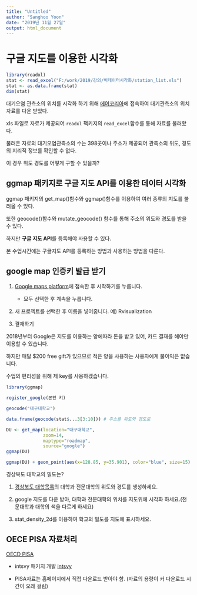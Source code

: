 ```yaml
---
title: "Untitled"
author: "Sanghoo Yoon"
date: "2019년 11월 27일"
output: html_document
---
```


# 구글 지도를 이용한 시각화

```r
library(readxl)
stat <- read_excel("F:/work/2019/강의/빅데이터시각화/station_list.xls")
stat <- as.data.frame(stat)
dim(stat)
```

대기오염 관측소의 위치를 시각화 하기 위해 [에어코리아](https://www.airkorea.or.kr/)에 접속하여 대기관측소의 위치자료를 다운 받았다.

xls 파일로 자료가 제공되어 ```readxl``` 팩키지의 ```read_excel```함수를 통해 자료를 불러왔다.

불러온 자료의 대기오염관측소의 수는 398곳이나 주소가 제공되어 관측소의 위도, 경도의 지리적 정보를 확인할 수 없다.

이 경우 위도 경도를 어떻게 구할 수 있을까?

## ggmap 패키지로 구글 지도 API를 이용한 데이터 시각화

ggmap 패키지의 get_map()함수와 ggmap()함수를 이용하여 여러 종류의 지도를 불러올 수 있다. 

또한 geocode()함수와 mutate_geocode() 함수를 통해 주소의 위도와 경도를 받을 수 있다.

하지만 **구글 지도 API**를 등록해야 사용할 수 있다.

본 수업시간에는 구글지도 API를 등록하는 방법과 사용하는 방법을 다룬다.

## google map 인증키 발급 받기

1. [Google maps platform](https://cloud.google.com/maps-platform/)에 접속한 후 시작하기를 누릅니다.

   - 모두 선택한 후 계속을 누릅니다.
   
2. 새 프로젝트를 선택한 후 이름을 넣어줍니다. 예) Rvisualization

3. 결재하기 

2018년부터 Google은 지도를 이용하는 양에따라 돈을 받고 있어, 카드 결재를 해야만 이용할 수 있습니다.

하지만 매달 $200 free gift가 있으므로 적은 양을 사용하는 사용자에게 불이익은 없습니다.

수업의 편리성을 위해 제 key를 사용하겠습니다.

```r
library(ggmap)

register_google(본인 키) 

geocode("대구대학교")

data.frame(geocode(stat$...3[3:10])) # 주소를 위도와 경도로

DU <- get_map(location="대구대학교",
              zoom=14,
              maptype="roadmap",
              source="google")
ggmap(DU)

ggmap(DU) + geom_point(aes(x=128.85, y=35.901), color="blue", size=15)

```

경상북도 대학교의 밀도는?

   1. [경상북도 대학목록](https://ko.wikipedia.org/wiki/%EA%B2%BD%EC%83%81%EB%B6%81%EB%8F%84%EC%9D%98_%EB%8C%80%ED%95%99_%EB%AA%A9%EB%A1%9D)의 대학과 전문대학의 위도와 경도를 생성하세요.

   2. google 지도를 다운 받아, 대학과 전문대학의 위치를 지도위에 시각화 하세요.(전문대학과 대학의 색을 다르게 하세요)

   3. stat_density_2d를 이용하여 학교의 밀도를 지도에 표시하세요.
   
## OECE PISA 자료처리 

[OECD PISA](https://www.oecd.org/pisa)

* intsvy 패키지 개발 [intsvy](http://danielcaro.net/r-intsvy/)

* PISA자료는 홈페이지에서 직접 다운로드 받아야 함. (자료의 용량이 커 다운로드 시간이 오래 걸림)






